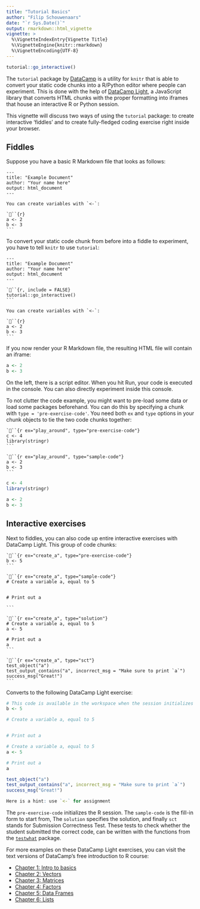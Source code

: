 ```yaml
---
title: "Tutorial Basics"
author: "Filip Schouwenaars"
date: "`r Sys.Date()`"
output: rmarkdown::html_vignette
vignette: >
  %\VignetteIndexEntry{Vignette Title}
  %\VignetteEngine{knitr::rmarkdown}
  %\VignetteEncoding{UTF-8}
---
```


```r
tutorial::go_interactive()
```

The `tutorial` package by [DataCamp](https://www.datacamp.com) is a utility for `knitr` that is able to convert your static code chunks into a R/Python editor where people can experiment. This is done with the help of [DataCamp Light](https://www.github.com/datacamp/datacamp-light), a JavaScript library that converts HTML chunks with the proper formatting into iframes that house an interactive R or Python session.

This vignette will discuss two ways of using the `tutorial` package: to create interactive 'fiddles' and to create fully-fledged coding exercise right inside your browser.

## Fiddles

Suppose you have a basic R Markdown file that looks as follows:

    ---
    title: "Example Document"
    author: "Your name here"
    output: html_document
    ---

    You can create variables with `<-`:
    
    ```{r}
    a <- 2
    b <- 3
    ```

To convert your static code chunk from before into a fiddle to experiment, you have to tell `knitr` to use `tutorial`:

    ---
    title: "Example Document"
    author: "Your name here"
    output: html_document
    ---

    ```{r, include = FALSE}
    tutorial::go_interactive()
    ```
    
    You can create variables with `<-`:

    ```{r}
    a <- 2
    b <- 3
    ```
    
If you now render your R Markdown file, the resulting HTML file will contain an iframe:

```r
a <- 2
b <- 3
```

On the left, there is a script editor. When you hit Run, your code is executed in the console. You can also directly experiment inside this console.

To not clutter the code example, you might want to pre-load some data or load some packages beforehand. You can do this by specifying a chunk with `type = 'pre-exercise-code'`. You need both `ex` and `type` options in your chunk objects to tie the two code chunks together:

    ```{r ex="play_around", type="pre-exercise-code"}
    c <- 4
    library(stringr)
    ```
    
    ```{r ex="play_around", type="sample-code"}
    a <- 2
    b <- 3
    ```

```r
c <- 4
library(stringr)
```

```r
a <- 2
b <- 3
```


## Interactive exercises

Next to fiddles, you can also code up entire interactive exercises with DataCamp Light. This group of code chunks:

    ```{r ex="create_a", type="pre-exercise-code"}
    b <- 5
    ```
    
    ```{r ex="create_a", type="sample-code"}
    # Create a variable a, equal to 5
    
    
    # Print out a
    
    ```
    
    ```{r ex="create_a", type="solution"}
    # Create a variable a, equal to 5
    a <- 5
    
    # Print out a
    a
    ```
    
    ```{r ex="create_a", type="sct"}
    test_object("a")
    test_output_contains("a", incorrect_msg = "Make sure to print `a`")
    success_msg("Great!")
    ```
    
Converts to the following DataCamp Light exercise:

```r
# This code is available in the workspace when the session initializes
b <- 5
```

```r
# Create a variable a, equal to 5


# Print out a

```

```r
# Create a variable a, equal to 5
a <- 5

# Print out a
a
```

```r
test_object("a")
test_output_contains("a", incorrect_msg = "Make sure to print `a`")
success_msg("Great!")
```

```r
Here is a hint: use `<-` for assignment
```

The `pre-exercise-code` initializes the R session. The `sample-code` is the fill-in form to start from, The `solution` specifies the solution, and finally `sct` stands for Submission Correctness Test. These tests to check whether the student submitted the correct code, can be written with the functions from the [`testwhat`](https://www.github.com/datacamp/testwhat) package.

For more examples on these DataCamp Light exercises, you can visit the text versions of DataCamp's free introduction to R course:

- [Chapter 1: Intro to basics](https://www.datacamp.com/courses/free-introduction-to-r/chapter-1-intro-to-basics-1-r)
- [Chapter 2: Vectors](https://www.datacamp.com/courses/free-introduction-to-r/chapter-2-vectors-2-r)
- [Chapter 3: Matrices](https://www.datacamp.com/courses/free-introduction-to-r/chapter-3-matrices-3-r)
- [Chapter 4: Factors](https://www.datacamp.com/courses/free-introduction-to-r/chapter-4-factors-4-r)
- [Chapter 5: Data Frames](https://www.datacamp.com/courses/free-introduction-to-r/chapter-5-data-frames-r)
- [Chapter 6: Lists](https://www.datacamp.com/courses/free-introduction-to-r/chapter-6-lists-r)

